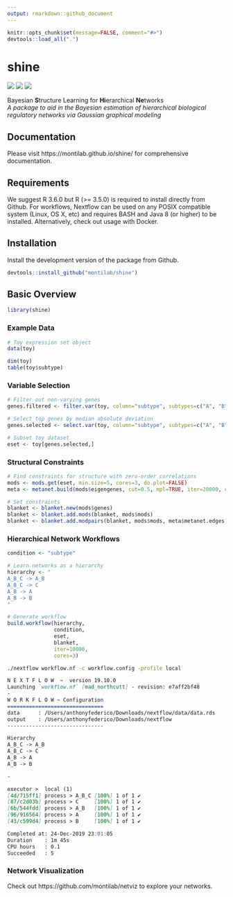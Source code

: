 ```yaml
---
output: rmarkdown::github_document
---
```


<!-- README.md is generated from README.Rmd. Please edit that file -->

```r
knitr::opts_chunk$set(message=FALSE, comment="#>")
devtools::load_all(".")
```

# shine

[![](https://img.shields.io/badge/platforms-linux%20%7C%20osx%20-2a89a1.svg)]()
[![](https://img.shields.io/badge/lifecycle-stable-4ba598.svg)](https://www.tidyverse.org/lifecycle/#stable)
[![](https://img.shields.io/github/last-commit/montilab/shine.svg)](https://github.com/montilab/shine/commits/master)

Bayesian **S**tructure Learning for **Hi**erarchical **Ne**tworks  
*A package to aid in the Bayesian estimation of hierarchical biological regulatory networks via Gaussian graphical modeling*

## Documentation

Please visit https://montilab.github.io/shine/ for comprehensive documentation.

## Requirements

We suggest R 3.6.0 but R (>= 3.5.0) is required to install directly from Github. For workflows, Nextflow can be used on any POSIX compatible system (Linux, OS X, etc) and requires BASH and Java 8 (or higher) to be installed. Alternatively, check out usage with Docker.

## Installation

Install the development version of the package from Github.

```r
devtools::install_github("montilab/shine")
```

## Basic Overview

```r
library(shine)
```

### Example Data
```r
# Toy expression set object
data(toy)
```

```r
dim(toy)
table(toy$subtype)
```

### Variable Selection
```r
# Filter out non-varying genes
genes.filtered <- filter.var(toy, column="subtype", subtypes=c("A", "B", "C"))

# Select top genes by median absolute deviation
genes.selected <- select.var(toy, column="subtype", subtypes=c("A", "B", "C"), genes=genes.filtered, limit=150)

# Subset toy dataset
eset <- toy[genes.selected,]
```

### Structural Constraints
```r
# Find constraints for structure with zero-order correlations
mods <- mods.get(eset, min.size=5, cores=3, do.plot=FALSE)
meta <- metanet.build(mods$eigengenes, cut=0.5, mpl=TRUE, iter=20000, cores=3)

# Set constraints
blanket <- blanket.new(mods$genes)
blanket <- blanket.add.mods(blanket, mods$mods)
blanket <- blanket.add.modpairs(blanket, mods$mods, meta$metanet.edges)
```

### Hierarchical Network Workflows
```r
condition <- "subtype"

# Learn networks as a hierarchy
hierarchy <- "
A_B_C -> A_B
A_B_C -> C
A_B -> A
A_B -> B
"

# Generate workflow
build.workflow(hierarchy,
               condition,
               eset,
               blanket,
               iter=10000,
               cores=3)
```

```bash
./nextflow workflow.nf -c workflow.config -profile local
```

```md
N E X T F L O W  ~  version 19.10.0
Launching `workflow.nf` [mad_northcutt] - revision: e7aff2bf48
-
W O R K F L O W ~ Configuration
===============================
data      : /Users/anthonyfederico/Downloads/nextflow/data/data.rds
output    : /Users/anthonyfederico/Downloads/nextflow
-------------------------------

Hierarchy
A_B_C -> A_B
A_B_C -> C
A_B -> A
A_B -> B

-

executor >  local (1)
[4d/715ff1] process > A_B_C [100%] 1 of 1 ✔
[87/c2d03b] process > C     [100%] 1 of 1 ✔
[6b/544fdd] process > A_B   [100%] 1 of 1 ✔
[96/916564] process > A     [100%] 1 of 1 ✔
[43/c599d4] process > B     [100%] 1 of 1 ✔

Completed at: 24-Dec-2019 23:01:05
Duration    : 1m 45s
CPU hours   : 0.1
Succeeded   : 5
```

### Network Visualization

Check out https://github.com/montilab/netviz to explore your networks.
